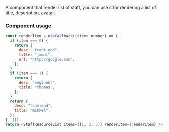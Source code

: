 
<Meta title="Components/Staff/StaffResourceList" />

A component that render list of staff, you can use it for rendering a list of title, description, avatar.

### Component usage

```js
const renderItem = useCallback((item: number) => {
  if (item === 0) {
    return {
      desc: "front-end",
      title: "jamal",
      url: "http://google.com",
    };
  }
  if (item === 1) {
    return {
      desc: "enginner",
      title: "thomas",
    };
  }
  return {
    desc: "teamlead",
    title: "mikkel",
  };
}, []);
return <StaffResourceList items={[1, 2, 3]} renderItem={renderItem} />;
```
